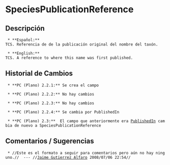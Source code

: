 = SpeciesPublicationReference =


== Descripción ==
  * **Español:**
 TCS. Referencia de de la publicación original del nombre del taxón.

  * **English:**
 TCS. A reference to where this name was first published.

== Historial de Cambios ==
  * **PC (Plano) 2.2.1:** Se crea el campo

  * **PC (Plano) 2.2.2:** No hay cambios

  * **PC (Plano) 2.2.3:** No hay cambios

  * **PC (Plano) 2.2.4:** Se cambia por PublishedIn

  * **PC (Plano) 2.3:**  El campo que anteriormente era [[http://www.gbif.es/plinian/doku.php?id=pliniancore_publishedin|PublishedIn]] cambia de nuevo a SpeciesPublicationReference


== Comentarios / Sugerencias ==

  * //Este es el formato a seguir para comentarios pero aún no hay ninguno.//  --- //[[jgutierrez@inbio.ac.cr|Jaime Gutierrez Alfaro]] 2008/07/06 22:54//

